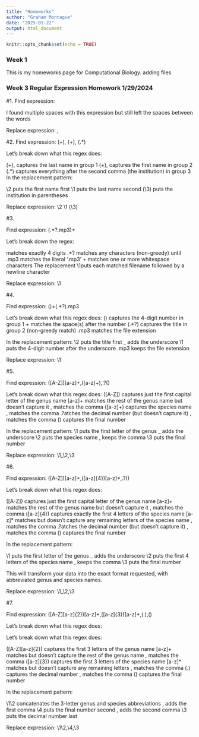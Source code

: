 ```yaml
---
title: "Homeworks"
author: "Graham Montague"
date: "2025-01-22"
output: html_document
---
```


```r
knitr::opts_chunk$set(echo = TRUE)
```

### Week 1
This is my homeworks page for Computational Biology.
adding files

### Week 3 Regular Expression Homework 1/29/2024
#1. 
Find expression:  \s{2,}

I found multiple spaces with this expression but still left the spaces between the words

Replace expression: ,

#2.
Find expression:  (\w+), (\w+), (.*)

Let's break down what this regex does:

(\w+), captures the last name in group 1
(\w+), captures the first name in group 2
(.*) captures everything after the second comma (the institution) in group 3
In the replacement pattern:

\2 puts the first name first
\1 puts the last name second
(\3) puts the institution in parentheses

Replace expression: \2 \1 (\3)

#3. 

Find expression:  (\d{4}.*?\.mp3)\s+

Let's break down the regex:

\d{4} matches exactly 4 digits
.*? matches any characters (non-greedy) until
\.mp3 matches the literal '.mp3'
\s+ matches one or more whitespace characters
The replacement \1\n puts each matched filename followed by a newline character

Replace expression: \1\n

#4.

Find expression:  (\d{4})\s+(.*?)\.mp3

Let's break down what this regex does:
(\d{4}) captures the 4-digit number in group 1
\s+ matches the space(s) after the number
(.*?) captures the title in group 2 (non-greedy match)
\.mp3 matches the file extension

In the replacement pattern:
\2 puts the title first
_ adds the underscore
\1 puts the 4-digit number after the underscore
.mp3 keeps the file extension

Replace expression: \1\n

#5.

Find expression:  ([A-Z])[a-z]+,([a-z]+),\d+\.?\d*,(\d+)

Let's break down what this regex does:
([A-Z]) captures just the first capital letter of the genus name
[a-z]+ matches the rest of the genus name but doesn't capture it
, matches the comma
([a-z]+) captures the species name
, matches the comma
\d+\.?\d* matches the decimal number (but doesn't capture it)
, matches the comma
(\d+) captures the final number

In the replacement pattern:
\1 puts the first letter of the genus
_ adds the underscore
\2 puts the species name
, keeps the comma
\3 puts the final number

Replace expression: \1_\2,\3

#6.

Find expression:  ([A-Z])[a-z]+,([a-z]{4})[a-z]*,\d+\.?\d*,(\d+)

Let's break down what this regex does:

([A-Z]) captures just the first capital letter of the genus name
[a-z]+ matches the rest of the genus name but doesn't capture it
, matches the comma
([a-z]{4}) captures exactly the first 4 letters of the species name
[a-z]* matches but doesn't capture any remaining letters of the species name
, matches the comma
\d+\.?\d* matches the decimal number (but doesn't capture it)
, matches the comma
(\d+) captures the final number

In the replacement pattern:

\1 puts the first letter of the genus
_ adds the underscore
\2 puts the first 4 letters of the species name
, keeps the comma
\3 puts the final number

This will transform your data into the exact format requested, with abbreviated genus and species names.

Replace expression: \1_\2,\3

#7.

Find expression:  ([A-Z][a-z]{2})[a-z]+,([a-z]{3})[a-z]*,(\d+\.\d+),(\d+)

Let's break down what this regex does:

Let's break down what this regex does:

([A-Z][a-z]{2}) captures the first 3 letters of the genus name
[a-z]+ matches but doesn't capture the rest of the genus name
, matches the comma
([a-z]{3}) captures the first 3 letters of the species name
[a-z]* matches but doesn't capture any remaining letters
, matches the comma
(\d+\.\d+) captures the decimal number
, matches the comma
(\d+) captures the final number

In the replacement pattern:

\1\2 concatenates the 3-letter genus and species abbreviations
, adds the first comma
\4 puts the final number second
, adds the second comma
\3 puts the decimal number last

Replace expression: \1\2,\4,\3






